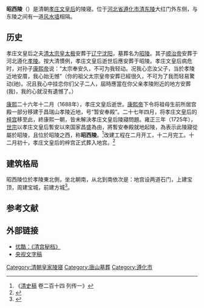 {{文物保护单位
| 级别 = 全国
| 名称 = 清东陵
| 子项 = 昭西陵
| 图片 = Zhao Xiling Tomb, 2016-09-06 03.jpg
| 编号 = 1-179
| 分类 = 古墓葬
| 时代 = [[清|清]]
| 所在 = [[河北省|河北省]][[遵化市|遵化市]]
| 登录 = 1961年
| Cat = 河北全国重点文物保护单位
}}
'''昭西陵'''（{{lang-mnc|ᡝᠯᡩᡝᠩᡤᡝ<br> ᠸᠠᡵᡤᡳ<br> ᡝᡵᡤᡳ<br> ᠮᡠᠩᡤᠠᠨ|z=eldengge wargi ergi munggan}}）是清朝[[孝莊文皇后|孝庄文皇后]]的陵寝。位于[[河北省|河北省]][[遵化市|遵化市]][[清东陵|清东陵]]大红门外东侧，与东陵之间有一道[[风水墙|风水墙]]相隔。

== 历史 ==
孝庄文皇后之夫[[皇太極|清太宗皇太极]]安葬于[[辽宁省|辽宁]][[沈阳市|沈阳]]，墓葬名为[[清昭陵|昭陵]]。其子[[顺治帝|顺治帝]]安葬于河北遵化[[清孝陵|孝陵]]。按大清慣例，孝庄文皇后逝世后應安葬于昭陵。孝庄文皇后病危时，对孙子[[康熙帝|康熙帝]]说：“太宗奉安久，不可为我轻动。况我心恋汝父子，当於孝陵近地安厝，我心始无憾”（你的祖父太宗皇帝安葬已經很久，不可为了我而轻易驚动(祂)。况且我心中挂恋你们父子二人，屆時應當在你父亲孝陵附近的地方安葬(我)，我的心就沒有遺憾了。）

[[康熙|康熙]]二十六年十二月（1688年），孝庄文皇后逝世。[[康熙帝|康熙帝]]下令将祖母生前所居宫殿一部分移建于昌瑞山孝陵近地，号“暂安奉殿”。二十七年四月，将孝庄文皇后的[[梓宫|梓宫]]移至此，終康熙一朝，皆未解決孝庄文皇后陵寢問題。雍正三年（1725年），[[雍正帝|世宗]]以孝庄文皇后暫安以來国家昌盛為由，將暫安奉殿就地起陵，為表示此陵寢從屬於昭陵，且位於昭陵之西，称'''昭西陵'''。<ref>《[[清史稿|清史稿]] 卷二百十四 列传一》</ref>改建工程在二月开工，十二月完工。十二月初十，孝庄文皇后的梓宫正式葬入地宫。<ref>{{cite web|url=http://news.xinhuanet.com/collection/2005-05/31/content_3025476.htm|title=国宝档案：清昭西陵|publisher=新华网（来源：央视国际）|author=|date=2005年5月31日|accessdate=2001-01-21|language=zh-hans|archive-date=2014-03-30|archive-url=https://web.archive.org/web/20140330181407/http://news.xinhuanet.com/collection/2005-05/31/content_3025476.htm|dead-url=no}}</ref>

== 建筑格局 ==
昭西陵位於孝陵東北側，坐北朝南，从北到南依次是：地宫设两道石门，上建宝顶，周建宝城，前建方城<ref>{{cite web|url=http://culture.people.com.cn/GB/40472/55544/56168/56170/3919515.html|title=附录1：奇特的昭西陵规制|publisher=人民网|date=2005年12月6日|accessdate=2001-01-21|language=zh-hans|archive-date=2014-03-06|archive-url=https://web.archive.org/web/20140306175930/http://culture.people.com.cn/GB/40472/55544/56168/56170/3919515.html|dead-url=no}}</ref>。

== 参考文献 ==
{{Reflist|30em}}

== 外部链接 ==
{{commonscat|Zhao Xiling Tomb of the Qing Dynasty}}
*[http://www.youku.com/show_page/id_zcc16cca6962411de83b1.html 优酷：《清宫秘档》] {{Wayback|url=http://www.youku.com/show_page/id_zcc16cca6962411de83b1.html |date=20201008152058 }}
*[http://www.cctv.com/program/tsfx/topic/geography/C12859/20040901/102375.shtml 央视文字稿] {{Wayback|url=http://www.cctv.com/program/tsfx/topic/geography/C12859/20040901/102375.shtml |date=20201119004311 }}

[[Category:清朝皇家陵寝|Category:清朝皇家陵寝]]
[[Category:唐山墓葬|Category:唐山墓葬]]
[[Category:遵化市|Category:遵化市]]